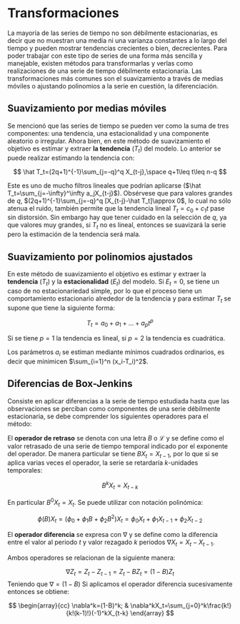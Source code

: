 # Transformaciones

La mayoría de las series de tiempo no son débilmente estacionarias, es decir que no muestran una media ni una varianza constantes a lo largo del tiempo y pueden mostrar tendencias crecientes o bien, decrecientes. Para poder trabajar con este tipo de series de una forma más sencilla y manejable, existen métodos para transformarlas y verlas como realizaciones de una serie de tiempo débilmente estacionaria. Las transformaciones más comunes son el suavizamiento a través de medias móviles o ajustando polinomios a la serie en cuestión, la diferenciación.

## Suavizamiento por medias móviles

Se mencionó que las series de tiempo se pueden ver como la suma de tres componentes: una tendencia, una estacionalidad y una componente aleatorio o irregular. Ahora bien, en este método de suavizamiento el objetivo es estimar y extraer **la tendencia** $\left(T_t\right)$ del modelo. Lo anterior se puede realizar estimando la tendencia con: 

$$
\hat T_t=(2q+1)^{-1}\sum_{j=-q}^q X_{t-j},\space q+1\leq t\leq n-q
$$

Este es uno de mucho filtros lineales que podrían aplicarse ($\hat T_t=\sum_{j=-\infty}^\infty a_jX_{t-j}$). Obsérvese que para valores grandes de $q$, $(2q+1)^{-1}\sum_{j=-q}^q [X_{t-j}-\hat T_t]\approx 0$, lo cual no sólo atenua el ruido, también permite que la tendencia lineal $T_t=c_0+c_1t$ pase sin distorsión. Sin embargo hay que tener cuidado en la selección de $q$, ya que valores muy grandes, si $T_t$ no es lineal, entonces se suavizará la serie pero la estimación de la tendencia será mala.

## Suavizamiento por polinomios ajustados

En este método de suavizamiento el objetivo es estimar y extraer la **tendencia** ($T_t$) y la **estacionalidad** ($E_t$) del modelo. Si $E_t= 0$, se tiene un caso de no estacionariedad simple, por lo que el proceso tiene un comportamiento estacionario alrededor de la tendencia y para estimar $T_t$ se supone que tiene la siguiente forma:

$$
T_t = a_0 + a_1 +... + a_pt^p
$$

Si se tiene $p = 1$ la tendencia es lineal, si $p = 2$ la tendencia es cuadrática.

Los parámetros $a_i$ se estiman mediante mínimos cuadrados ordinarios, es decir que minimicen $\sum_{i=1}^n (x_i-T_i)^2$.

## Diferencias de Box-Jenkins

Consiste en aplicar diferencias a la serie de tiempo estudiada hasta que las observaciones se perciban como componentes de una serie débilmente estacionaria, se debe comprender los siguientes operadores para el método: 

El **operador de retraso** se denota con una letra $B$ o $\mathcal{L}$ y se define como el valor retrasado de una serie de tiempo temporal indicado por el exponente del operador. De manera particular se tiene $BX_t = X_{t-1}$, por lo que si se aplica varias veces el operador, la serie se retardaría $k$-unidades temporales:

$$
B^kX_t=X_{t-k}
$$

En particular $B^0X_t=X_t$. Se puede utilizar con notación polinómica:

$$
\phi(B)X_t = \left(\phi_0+\phi_1B+\phi_2B^2\right)X_t = \phi_0X_t+\phi_1X_{t-1}+\phi_2X_{t-2} 
$$

El **operador diferencia** se expresa con $\nabla$ y se define como la diferencia entre el valor al periodo $t$ y valor rezagado $k$ periodos $\nabla X_t=X_t-X_{t-1}$.

Ambos operadores se relacionan de la siguiente manera: 

$$
\nabla Z_t=Z_t-Z_{t-1}=Z_t-BZ_t=(1-B)Z_t
$$
Teniendo que $\nabla=(1-B)$ 
Si aplicamos el operador diferencia sucesivamente entonces se obtiene:


$$
\begin{array}{cc}
\nabla^k=(1-B)^k; & \nabla^kX_t=\sum_{j=0}^k\frac{k!}{k!(k-1)!}(-1)^kX_{t-k}
\end{array}
$$
